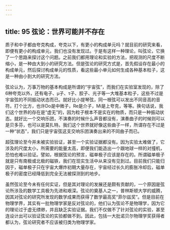 ```yaml
---
---
---
```

title: 95 弦论：世界可能并不存在
---




质子和中子都由夸克构成，夸克以下，有更小的构成单元吗？就目前的研究来看，即便有更小的构成单元，我们也没有发现过。于是有这样一种理论，叫弦论，它换了一个思路来探讨这个问题。之前我们都用理论和实验的方法，把观测的尺度不断缩小，是一种由大到小的研究方法。但是弦论的研究方式是，首先假设存在最小的构成单元，然后探讨构成单元的性质，看这些最小单元如何生成各种基本粒子，这是一种由小到大的研究方法。

弦论认为，万事万物的基本构成是所谓的“宇宙弦”，而我们在实验室发现的，除了6种夸克以外，还有电子、μ子、τ子、胶子、光子等一大堆基本粒子，这些不过是宇宙弦的不同振动状态而已。就好比小提琴弦，同一根弦可以发出不同音高的音符。打个比方，也许Do是中微子，Re是介子，Mi是上夸克，等等。换句话说，我们这个世界的存在是“虚无”的，因为粒子根本不是实在的物质，而只是一种振动状态。就好比一个交响乐团，不演奏的时候什么声音都没有，演奏曲子的时候则可以是贝多芬，也可以是莫扎特。我们这个世界就好像这些曲子一样，所谓存在不过是一种“状态”，我们只是宇宙弦这支交响乐团演奏出来的不同曲子而已。

超弦理论至今并未被实验验证，甚至一个实验证据都没有。因为实验太难做了，它涉及的尺度太小，所需要的能量太高，即便我们能造出一个跟地球一样的对撞机，恐怕也难以验证。譬如，根据弦论的预言，磁单极子应该是存在的。所谓磁单极子就是只有南极或北极的磁铁，我们在现实生活中从来没有见到过。目前我们只能归因于，磁单极子只在宇宙大爆炸初期大量存在，宇宙经过长久的膨胀冷却后，磁单极子的密度已经降低到完全无法被探测到的地步。

虽然弦论至今未有任何实证，但是其对理论的发展还是颇有贡献的，一个原因是弦论所涉及的数学工具极为先进和艰深。弦论的奠基人之一，普林斯顿大学的威腾，因其对弦论的研究所发现的数学成果而获得了数学最高奖“菲尔兹奖”。但是目前在物理学界，其实有一批物理学家是反对弦论的，他们认为弦论不是物理学，因为它的理论过于虚无缥缈，并且缺乏实验证据。我们不仅做不了针对弦论的实验，甚至连设计出可以验证弦论的实验都做不到。因此，包括一大批诺贝尔物理学奖获得者都认为，弦论研究者不应该被归类为物理学家。